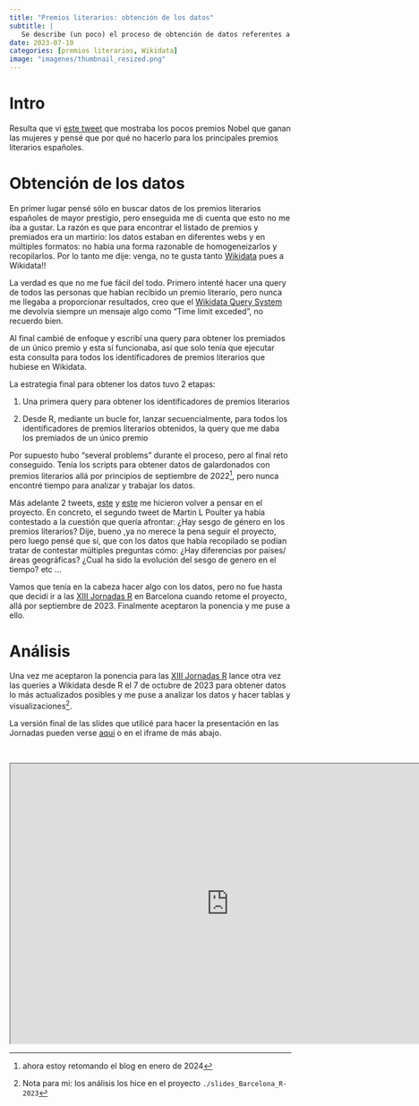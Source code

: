 ```yaml
---
title: "Premios literarios: obtención de los datos"
subtitle: | 
   Se describe (un poco) el proceso de obtención de datos referentes a premios literarios en Wikidata
date: 2023-07-10
categories: [premios literarios, Wikidata]
image: "imagenes/thumbnail_resized.png"
---
```




# Intro

Resulta que vi [este tweet](https://twitter.com/c_gebhard/status/1510146260052766724) que mostraba los pocos premios Nobel que ganan las mujeres y pensé que por qué no hacerlo para los principales premios literarios españoles.

# Obtención de los datos

En primer lugar pensé sólo en buscar datos de los premios literarios españoles de mayor prestigio, pero enseguida me di cuenta que esto no me iba a gustar. La razón es que para encontrar el listado de premios y premiados era un martirio: los datos estaban en diferentes webs y en múltiples formatos: no había una forma razonable de homogeneizarlos y recopilarlos. Por lo tanto me dije: venga, no te gusta tanto [Wikidata](https://www.wikidata.org/wiki/Wikidata:Introduction/es) pues a Wikidata!!

La verdad es que no me fue fácil del todo. Primero intenté hacer una query de todos las personas que habían recibido un premio literario, pero nunca me llegaba a proporcionar resultados, creo que el [Wikidata Query System](https://query.wikidata.org/) me devolvía siempre un mensaje algo como "Time limit exceded", no recuerdo bien.

Al final cambié de enfoque y escribí una query para obtener los premiados de un único premio y esta sí funcionaba, así que solo tenía que ejecutar esta consulta para todos los identificadores de premios literarios que hubiese en Wikidata.

La estrategia final para obtener los datos tuvo 2 etapas:

  1. Una primera query para obtener los identificadores de premios literarios
  
  2. Desde R, mediante un bucle for, lanzar secuencialmente, para todos los identificadores de premios literarios obtenidos, la query que me daba los premiados de un único premio
  
  
Por supuesto hubo "several problems" durante el proceso, pero al final reto conseguido. Tenía los scripts para obtener datos de galardonados con premios literarios allá por principios de septiembre de 2022^[ahora estoy retomando el blog en enero de 2024], pero nunca encontré tiempo para analizar y trabajar los datos.


Más adelante 2 tweets, [este](https://twitter.com/mlpoulter/status/1594709259635363842) y [este](https://twitter.com/mlpoulter/status/1594712573374504963) me hicieron volver a pensar en el proyecto. En concreto, el segundo tweet de Martin L Poulter ya había contestado a la cuestión que quería afrontar: ¿Hay sesgo de género en los premios literarios? Dije, bueno ,ya no merece la pena seguir el proyecto, pero luego pensé que sí, que con los datos que había recopilado se podían tratar de contestar múltiples preguntas cómo: ¿Hay diferencias por países/áreas geográficas? ¿Cual ha sido la evolución del sesgo de genero en el tiempo? etc ...

Vamos que tenía en la cabeza hacer algo con los datos, pero no fue hasta que decidí ir a las [XIII Jornadas R](https://eventum.upf.edu/101896/detail/ii-congreso-de-r-y-xiii-jornadas-de-usuarios-de-r.html) en Barcelona cuando retome el proyecto, allá por septiembre de 2023. Finalmente aceptaron la ponencia y me puse a ello.


# Análisis

Una vez me aceptaron la ponencia para las [XIII Jornadas R](https://eventum.upf.edu/101896/detail/ii-congreso-de-r-y-xiii-jornadas-de-usuarios-de-r.html) lance otra vez las queries a Wikidata desde R el 7 de octubre de 2023 para obtener datos lo más actualizados posibles y me puse a analizar los datos y hacer tablas y visualizaciones^[Nota para mi: los análisis los hice en el proyecto `./slides_Barcelona_R-2023`].

La versión final de las slides que utilicé para hacer la presentación en las Jornadas pueden verse [aquí](https://perezp44.github.io/slides.2023/jornadasR_2023_barcelona/index.html#/title-slide) o en el iframe de más abajo.

<br>

```{=html}
<iframe width="780" height="500" src="https://perezp44.github.io/slides.2023/jornadasR_2023_barcelona/index.html#/title-slide" title="Sesgo de género y premios literarios(Un análisis con R y datos de Wikidata)"></iframe>
```
